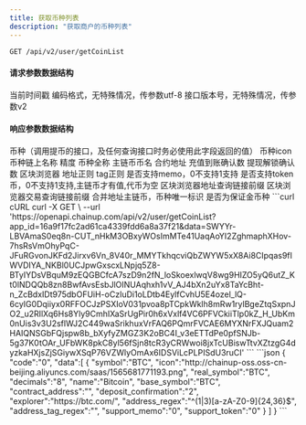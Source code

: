---
title: 获取币种列表
description: "获取商户的币种列表"
---

`GET /api/v2/user/getCoinList`

#### 请求参数数据结构
<ParamField query="time" type="long" required>
    当前时间戳
</ParamField>
<ParamField query="charset" type="string" required>
    编码格式，无特殊情况，传参数utf-8
</ParamField>
<ParamField query="version" type="string" required>
    接口版本号，无特殊情况，传参数v2
</ParamField>



#### 响应参数数据结构
<ResponseField type="object[ ]">
    <Expandable title="object">
        <ResponseField name="symbol" type="string">币种（调用提币的接口，及任何查询接口时务必使用此字段返回的值）</ResponseField>
        <ResponseField name="icon" type="string">币种icon</ResponseField>
        <ResponseField name="real_symbol" type="string">币种链上名称</ResponseField>
        <ResponseField name="decimals" type="string">精度</ResponseField>
        <ResponseField name="name" type="string">币种全称</ResponseField>
        <ResponseField name="base_symbol" type="string">主链币币名</ResponseField>
        <ResponseField name="contract_address" type="string">合约地址</ResponseField>
        <ResponseField name="deposit_confirmation" type="string">充值到账确认数</ResponseField>
        <ResponseField name="withdraw_confirmation" type="string">提现解锁确认数</ResponseField>
        <ResponseField name="explorer" type="string">区块浏览器</ResponseField>
        <ResponseField name="address_regex" type="string">地址正则</ResponseField>
        <ResponseField name="address_tag_regex" type="string">tag正则</ResponseField>
        <ResponseField name="support_memo" type="string">是否支持memo，0不支持1支持</ResponseField>
        <ResponseField name="support_token" type="string">是否支持token币，0不支持1支持,主链币才有值,代币为空</ResponseField>
        <ResponseField name="address_link" type="string">区块浏览器地址查询链接前缀</ResponseField>
        <ResponseField name="txid_link" type="string">区块浏览器交易查询链接前缀</ResponseField>
        <ResponseField name="merge_address_symbol" type="string">合并地址主链币，币种唯一标识</ResponseField>
        <ResponseField name="margin_symbol" type="string">是否为保证金币种</ResponseField>
    </Expandable>
</ResponseField>



<RequestExample>
  ```curl cURL
  curl -X GET \
  --url 'https://openapi.chainup.com/api/v2/user/getCoinList?app_id=16a9f17fc2ad61ca4339fdd6a8a37f21&data=SWYYr-LBVAmaS0eq8n-CUT_nHkM3OBxyWOsImMTe41UaqAoYI2ZghmaphXHov-7hsRsVmOhyPqC-JFuRGvonJKFd2Jirxv6Vn_8V40r_MMYTkhqcviQbZWYW5xX8Ai8CIpqas9fIWVDIYA_NKBl0UCJpwGxscxLNpjq5Z8-BTyIYDsVBquM9zEQGBCfcA7szD9n2fN_loSkoexlwqV8wg9HIZO5yQ6utZ_Kt0lNDQQb8zn8BwfAvsEsbJlOINUAqhxh1vV_AJ4bXn2uYx8TaYcBht-n_ZcBdxIDt975dbOFUiH-oCzIuDi1oLDtb4EylfCvhU5E4ozel_lQ-6cyIG0Dqiiyx0RFFOCJzPSXIoV031pvoa8pTCpkWklh8mRw1rylBgeZtqSxpnJO2_u2RIlXq6Hs8Yly9CmhIXaSrUgPir0h6xVxlf4VC6PFVCkiiTlp0kZ_H_UbKm0nUis3v3U2sflWJ2C449waSrikhuxVrFAQ6PQmrFVCAE6MYXNrFXJQuam2HAIQNSGbFQjspw8b_bXyfyZMGZ3K2oBC4I_v3eETTdPe0pfSNJb-5g37K0tOAr_UFbWK8pkC8yl56fSjn8tcR3yCRWwoi8jxTcUBiswTtvXZtzgG4dyzkaHXjsZjSGiywXSqP76VZWlyOmAx6IDSViLcPLPISdU3ruCI'
  ```
</RequestExample>



<ResponseExample>
```json
{
  "code":"0",
  "data":[
      {
          "symbol":"BTC",
          "icon":"http://chainup-oss.oss-cn-beijing.aliyuncs.com/saas/1565681771193.png",
          "real_symbol":"BTC",
          "decimals":"8",
          "name":"Bitcoin",
          "base_symbol":"BTC",
          "contract_address":"",
          "deposit_confirmation":"2",
          "explorer":"https://btc.com/",
          "address_regex":"^(1|3)[a-zA-Z0-9]{24,36}$",
          "address_tag_regex":"",
          "support_memo":"0",
          "support_token":"0"
      }
   ]
 }
```
</ResponseExample>